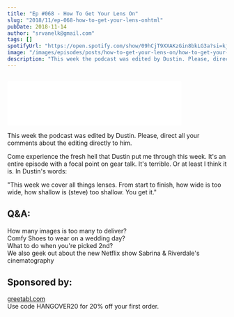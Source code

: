 ```yaml
---
title: "Ep #068 - How To Get Your Lens On"
slug: "2018/11/ep-068-how-to-get-your-lens-onhtml"
pubDate: 2018-11-14
author: "srvanelk@gmail.com"
tags: []
spotifyUrl: "https://open.spotify.com/show/09hCjT9XXAKzGin8bkLG3a?si=kjRZvQ1JTb6Ov3HVzSSlWA"
image: "/images/episodes/posts/how-to-get-your-lens-on/how-to-get-your-lens-on.webp"
description: "This week the podcast was edited by Dustin. Please, direct all your comments about the editing directly to him."
---
```


<figure>
  <img src="/images/episodes/posts/how-to-get-your-lens-on/how-to-get-your-lens-on.webp" alt="" />
</figure>
<iframe
  class="embedly-embed"
  src="//cdn.embedly.com/widgets/media.html?src=https%3A%2F%2Fanchor.fm%2Fweddingphotohangover%2Fembed%2Fepisodes%2FEp-068---How-To-Get-Your-Lens-On-e2ip5r&url=https%3A%2F%2Fanchor.fm%2Fweddingphotohangover%2Fepisodes%2FEp-068---How-To-Get-Your-Lens-On-e2ip5r&key=61d05c9d54e8455ea7a9677c366be814&type=text%2Fhtml&schema=anchor&wmode=opaque"
  width="400"
  height="102"
  scrolling="no"
  frameborder="0"
  allow="autoplay; fullscreen"
  allowfullscreen="true"
></iframe>

This week the podcast was edited by Dustin. Please, direct all your comments about the editing directly to him.

Come experience the fresh hell that Dustin put me through this week. It's an entire episode with a focal point on gear talk. It's terrible. Or at least I think it is. In Dustin's words:

"This week we cover all things lenses. From start to finish, how wide is too wide, how shallow is (steve) too shallow. You get it."

## Q&A:  
How many images is too many to deliver?   
Comfy Shoes to wear on a wedding day?   
What to do when you're picked 2nd?   
We also geek out about the new Netflix show Sabrina & Riverdale's cinematography

## Sponsored by:  
[greetabl.com](http://greetabl.com/)  
Use code HANGOVER20 for 20% off your first order.
